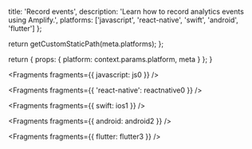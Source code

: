 
  title: 'Record events',
  description: 'Learn how to record analytics events using Amplify.',
  platforms: ['javascript', 'react-native', 'swift', 'android', 'flutter']
};

  return getCustomStaticPath(meta.platforms);
};

  return {
    props: {
      platform: context.params.platform,
      meta
    }
  };
}


<Fragments fragments={{ javascript: js0 }} />


<Fragments fragments={{ 'react-native': reactnative0 }} />


<Fragments fragments={{ swift: ios1 }} />


<Fragments fragments={{ android: android2 }} />


<Fragments fragments={{ flutter: flutter3 }} />
